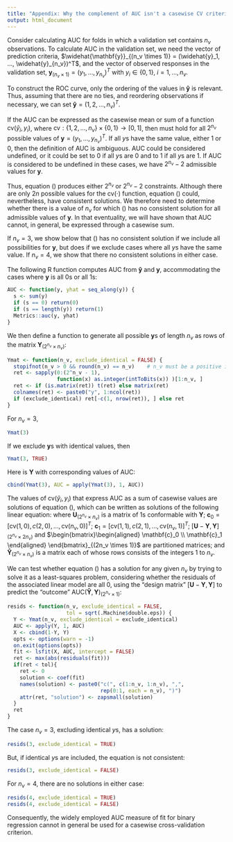 ```yaml
---
title: "Appendix: Why the complement of AUC isn't a casewise CV criterion"
output: html_document
---
```


Consider calculating AUC for folds in which a validation set contains $n_v$ observations. To calculate AUC in the validation set, we need the vector of prediction criteria, $\widehat{\mathbf{y}}_{(n_v \times 1)} = (\widehat{y}_1, ..., \widehat{y}_{n_v})^T$, and the vector of observed responses in the validation set, $\mathbf{y}_{(n_v \times 1)} = (y_1, \ldots, y_{n_v})^T$ with $y_i \in \{0,1\}, \; i = 1, \ldots, n_v$.

To construct the ROC curve, only the ordering of the values in 
$\mathbf{\widehat{y}}$ is relevant. Thus, assuming that there are no ties, and reordering observations if necessary, we can set 
$\mathbf{\widehat{y}} = (1, 2, \ldots, n_v)^T$.

If the AUC can be expressed as the casewise mean or sum of a function $\mathrm{cv}(\widehat{y}_i,y_i)$, where $\mathrm{cv}: \{1,2,...,n_v\}\times\{0,1\} \rightarrow [0,1]$, then
\begin{equation}
\label{eq:cw}
\tag{1}
\sum_{i=1}^{n_v} \mathrm{cv}(\widehat{y}_i,y_i) = \mathrm{AUC}(\mathbf{\widehat{y}},\mathbf{y})
\end{equation}
must hold for all $2^{n_v}$ possible values of $\mathbf{y} = (y_1,...,y_{n_v})^T$. If all $y\mathrm{s}$ have the same value, either 1 or 0, then the definition of AUC is ambiguous. AUC could be considered undefined, or it could be set to 0 if all $y$s are 0 and to 1 if all $y$s are 1. If AUC is considered to be undefined in these cases, we have $2^{n_v} - 2$ admissible values for $\mathbf{y}$.

Thus, equation (\ref{eq:cw}) produces either $2^{n_v}$ or $2^{n_v}-2$ constraints. Although there are only $2n$ possible values for the $\mathrm{cv(\cdot)}$ function, equation (\ref{eq:cw}) could, nevertheless, have consistent solutions.  We therefore need to determine whether there is a value of $n_v$ for which (\ref{eq:cw}) has no consistent solution for all admissible values of $\mathbf{y}$. In that eventuality, we will have shown that AUC cannot, in general, be expressed through a casewise sum.

If $n_v=3$, we show below that (\ref{eq:cw}) has no consistent solution if we include all possibilities for $\mathbf{y}$, but does if we exclude cases where all $y$s have the same value. If $n_v=4$, we show that there no consistent solutions in either case.

The following R function computes AUC from $\mathbf{\widehat{y}}$ and $\mathbf{y}$, accommodating the cases where $\mathbf{y}$ is all 0s or all 1s:

```r
AUC <- function(y, yhat = seq_along(y)) {
  s <- sum(y)
  if (s == 0) return(0)
  if (s == length(y)) return(1)
  Metrics::auc(y, yhat)
}
```

We then define a function to generate all possible $\mathbf{y}$s of length $n_v$ as rows of the matrix $\mathbf{Y}_{(2^{n_v} \times n_v)}$:

```r
Ymat <- function(n_v, exclude_identical = FALSE) {
  stopifnot(n_v > 0 && round(n_v) == n_v)    # n_v must be a positive integer
  ret <- sapply(0:(2^n_v - 1),
                function(x) as.integer(intToBits(x)) )[1:n_v, ]
  ret <- if (is.matrix(ret)) t(ret) else matrix(ret)
  colnames(ret) <- paste0("y", 1:ncol(ret))
  if (exclude_identical) ret[-c(1, nrow(ret)), ] else ret
}
```

For $n_v=3$,

```r
Ymat(3)
```

If we exclude $\mathbf{y}$s with identical values, then

```r
Ymat(3, TRUE)
```

Here is $\mathbf{Y}$ with corresponding values of AUC:

```r
cbind(Ymat(3), AUC = apply(Ymat(3), 1, AUC))
```

The values of $\mathrm{cv}(\widehat{y}_i, y_i)$ that express AUC as a sum of casewise values are solutions of equation (\ref{eq:cw}), which can be written as solutions of the following linear equation:
\begin{equation}
\label{eq:lin}
\tag{2}
(\mathbf{U} -\mathbf{Y}) \mathbf{c}_0 + \mathbf{Y} \mathbf{c}_1
=
[\mathbf{U} -\mathbf{Y}, \mathbf{Y}]
\begin{bmatrix}
\mathbf{c}_0 \\ \mathbf{c}_1
\end{bmatrix}
= \mathrm{AUC}(\mathbf{\widehat{Y}},\mathbf{Y})
\end{equation}
where $\mathbf{U}_{(2^{n_v} \times n_v)}$ is a matrix of 1s conformable with $\mathbf{Y}$; $\mathbf{c}_0 = [\mathrm{cv}(1,0), c(2,0), ..., \mathrm{cv}(n_v,0)]^T$; $\mathbf{c}_1 = [\mathrm{cv}(1,1), c(2,1), ..., \mathrm{cv}(n_v,1)]^T$; $[\mathbf{U} -\mathbf{Y}, \mathbf{Y}]_{(2^{n_v} \times 2n_v)}$ and
$\begin{bmatrix}\begin{aligned}
\mathbf{c}_0 \\ \mathbf{c}_1
\end{aligned}
\end{bmatrix}_{(2n_v \times 1)}$ 
are partitioned matrices; and $\mathbf{\widehat{Y}}_{(2^{n_v} \times n_v)}$ is a matrix each of whose rows consists of the integers 1 to $n_v$.

We can test whether equation (\ref{eq:lin}) has a solution for any given $n_v$ by trying to solve it as a least-squares problem, considering whether the residuals of the associated linear model are all 0, using the "design matrix" $[\mathbf{U} -\mathbf{Y}, \mathbf{Y}]$ to predict the "outcome"
$\mathrm{AUC}(\mathbf{\widehat{Y}},\mathbf{Y})_{(2^{n_v} \times 1)}$:

```r
resids <- function(n_v, exclude_identical = FALSE, 
                   tol = sqrt(.Machine$double.eps)) {
  Y <- Ymat(n_v, exclude_identical = exclude_identical)
  AUC <- apply(Y, 1, AUC)
  X <- cbind(1-Y, Y)
  opts <- options(warn = -1)
  on.exit(options(opts))
  fit <- lsfit(X, AUC, intercept = FALSE)
  ret <- max(abs(residuals(fit)))
  if(ret < tol){
    ret <- 0
    solution <- coef(fit)
    names(solution) <- paste0("c(", c(1:n_v, 1:n_v), ",", 
                              rep(0:1, each = n_v), ")")
    attr(ret, "solution") <- zapsmall(solution)
  }
  ret
}
```

The case $n_v=3$, excluding identical $y$s, has a solution:

```r
resids(3, exclude_identical = TRUE)
```

But, if identical $y$s are included, the equation is not consistent:

```r
resids(3, exclude_identical = FALSE)
```

For $n_v=4$, there are no solutions in either case:

```r
resids(4, exclude_identical = TRUE)
resids(4, exclude_identical = FALSE)
```

Consequently, the widely employed AUC measure of fit for binary regression cannot in general be used for a casewise cross-validation criterion.
